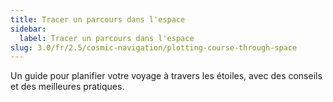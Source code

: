 ```yaml
---
title: Tracer un parcours dans l'espace
sidebar:
  label: Tracer un parcours dans l'espace
slug: 3.0/fr/2.5/cosmic-navigation/plotting-course-through-space
---
```


Un guide pour planifier votre voyage à travers les étoiles, avec des conseils et des meilleures pratiques.
